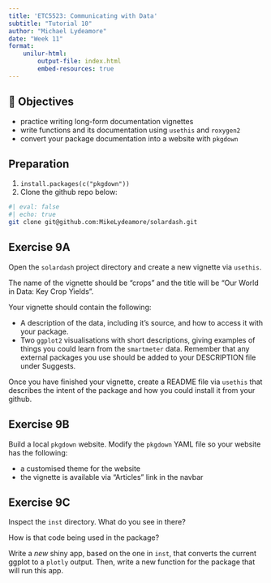 ```yaml
---
title: 'ETC5523: Communicating with Data'
subtitle: "Tutorial 10"
author: "Michael Lydeamore"
date: "Week 11"
format:
    unilur-html:
        output-file: index.html
        embed-resources: true
---
```



## 🎯 Objectives


* practice writing long-form documentation vignettes
* write functions and its documentation using `usethis` and `roxygen2`
* convert your package documentation into a website with `pkgdown`

::: {.callout-note collapse="true"}

## Preparation

1. `install.packages(c("pkgdown"))`
2. Clone the github repo below:

```zsh
#| eval: false
#| echo: true
git clone git@github.com:MikeLydeamore/solardash.git
```

:::



##  Exercise 9A

Open the `solardash` project directory and create a new vignette via `usethis`.

The name of the vignette should be "crops" and the title will be 
"Our World in Data: Key Crop Yields".

Your vignette should contain the following:

- A description of the data, including it's source, and how to access it with your package.
- Two `ggplot2` visualisations with short descriptions, giving examples of things you could learn from the `smartmeter` data. Remember that any external packages you use should be added to your DESCRIPTION file under Suggests.

Once you have finished your vignette, create a README file via `usethis`
that describes the intent of the package and how you could install it from your
github.

##  Exercise 9B

Build a local `pkgdown` website. 
Modify the `pkgdown` YAML file so your website has the following:

- a customised theme for the website
- the vignette is available via  "Articles" link in the navbar

## Exercise 9C

Inspect the `inst` directory. What do you see in there?

How is that code being used in the package?

Write a _new_ shiny app, based on the one in `inst`, that converts the current ggplot to a `plotly` output. Then, write a new function for the package that will run this app.
